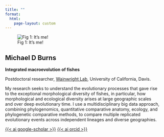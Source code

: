 ```yaml
---
title: ""
format: 
  html: 
    page-layout: custom
---
```


::: grid
::: g-col-1
<!-- Left margin -->
:::

::: g-col-4

![Fig 1: It's me!](img/profile_pic_square.jpg)

:::

::: g-col-6

## Michael D Burns

**Integrated macroevolution of fishes**

Postdoctoral researcher, [Wainwright Lab](https://fishlab.ucdavis.edu/), University of California, Davis.

My research seeks to understand the evolutionary processes that gave rise to the exceptional morphological diversity of fishes, in particular, how morphological and ecological diversity arises at large geographic scales and over deep evolutionary time. I use a multidisciplinary big data approach, combining phylogenomics, quantitative comparative anatomy, ecology, and phylogenetic comparative methods, to compare multiple replicated evolutionary events across independent lineages and diverse geographies. 

[<i class="bi bi-envelope"></i>](mailto:mdburns@ucdavis.edu) [<i class="bi bi-github"></i>](https://github.com/burnsmic) [{{< ai google-scholar >}}](https://scholar.google.com/citations?user=hd9kXzgAAAAJ&hl=en&oi=ao) [{{< ai orcid >}}](https://orcid.org/0000-0002-1381-587X)

<!-- ![Fig 2: It's a phylogeny!](img/phylogeny-trophic-3-2_1.jpg) -->
:::

::: g-col-1
<!-- Right margin -->
:::
:::
